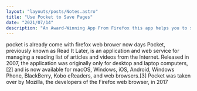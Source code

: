 ```yaml
---
layout: "layouts/posts/Notes.astro"
title: "Use Pocket to Save Pages"
date: "2021/07/14"
description: "An Award-Winning App From Firefox this app helps you to save pages directaly in your web browser and sync with cloud"
---
```


pocket is already come with firefox web brower now days Pocket, previously known as Read It Later, is an application and web service for managing a reading list of articles and videos from the Internet. Released in 2007, the application was originally only for desktop and laptop computers,[2] and is now available for macOS, Windows, iOS, Android, Windows Phone, BlackBerry, Kobo eReaders, and web browsers.[3] Pocket was taken over by Mozilla, the developers of the Firefox web browser, in 2017
